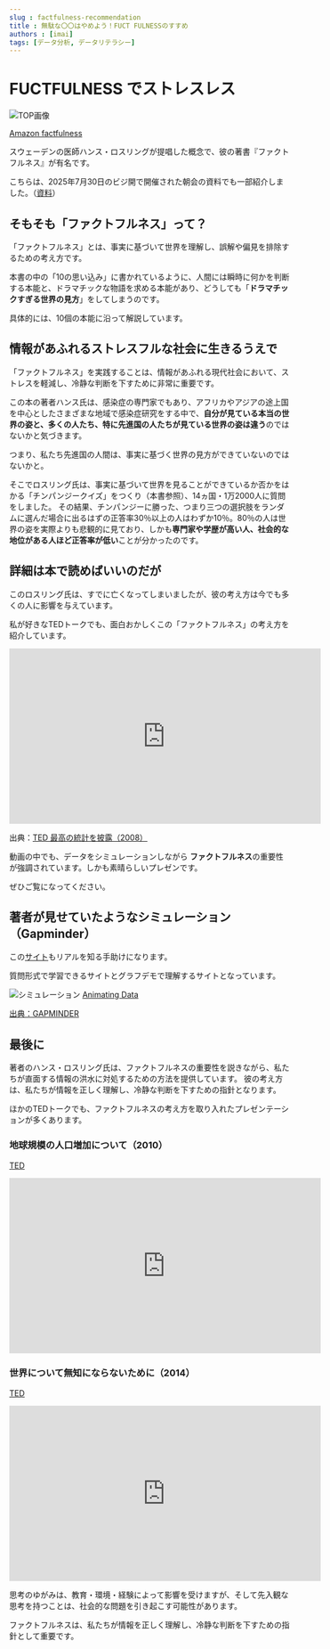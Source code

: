 ```yaml
---
slug : factfulness-recommendation
title : 無駄な〇〇はやめよう！FUCT FULNESSのすすめ
authors : [imai]
tags: [データ分析, データリテラシー]
---
```


# FUCTFULNESS でストレスレス

![TOP画像](https://m.media-amazon.com/images/I/71G+bOy00yL._SY425_.jpg)

[Amazon factfulness](https://www.amazon.co.jp/s?k=factfulness&adgrpid=55806287680&hvadid=658689682702&hvdev=c&hvexpln=0&hvlocphy=9053343&hvnetw=g&hvocijid=11718895491066100865--&hvqmt=e&hvrand=11718895491066100865&hvtargid=kwd-345049939819&hydadcr=24973_13674439&jp-ad-ap=0&mcid=203121b3e3ee39938044025a8488fcb1&tag=googhydr-22&ref=pd_sl_58zhn3cw49_e)

スウェーデンの医師ハンス・ロスリングが提唱した概念で、彼の著書『ファクトフルネス』が有名です。

こちらは、2025年7月30日のビジ開で開催された朝会の資料でも一部紹介しました。（[資料](./朝会ネタ_07230.marp.pdf)）

## そもそも「ファクトフルネス」って？

「ファクトフルネス」とは、事実に基づいて世界を理解し、誤解や偏見を排除するための考え方です。

本書の中の「10の思い込み」に書かれているように、人間には瞬時に何かを判断する本能と、ドラマチックな物語を求める本能があり、どうしても「**ドラマチックすぎる世界の見方**」をしてしまうのです。

具体的には、10個の本能に沿って解説しています。

<!-- truncate -->

## 情報があふれるストレスフルな社会に生きるうえで

「ファクトフルネス」を実践することは、情報があふれる現代社会において、ストレスを軽減し、冷静な判断を下すために非常に重要です。

この本の著者ハンス氏は、感染症の専門家でもあり、アフリカやアジアの途上国を中心としたさまざまな地域で感染症研究をする中で、**自分が見ている本当の世界の姿と、多くの人たち、特に先進国の人たちが見ている世界の姿は違う**のではないかと気づきます。

つまり、私たち先進国の人間は、事実に基づく世界の見方ができていないのではないかと。

そこでロスリング氏は、事実に基づいて世界を見ることができているか否かをはかる「チンパンジークイズ」をつくり（本書参照）、14ヵ国・1万2000人に質問をしました。
その結果、チンパンジーに勝った、つまり三つの選択肢をランダムに選んだ場合に出るはずの正答率30％以上の人はわずか10％。80％の人は世界の姿を実際よりも悲観的に見ており、しかも**専門家や学歴が高い人、社会的な地位がある人ほど正答率が低い**ことが分かったのです。

## 詳細は本で読めばいいのだが

このロスリング氏は、すでに亡くなってしまいましたが、彼の考え方は今でも多くの人に影響を与えています。

私が好きなTEDトークでも、面白おかしくこの「ファクトフルネス」の考え方を紹介しています。

<iframe width="560" height="315" src="https://www.youtube.com/embed/RUwS1uAdUcI?si=39GyAdhZTs3nc7wn" title="YouTube video player" frameborder="0" allow="accelerometer; autoplay; clipboard-write; encrypted-media; gyroscope; picture-in-picture; web-share" referrerpolicy="strict-origin-when-cross-origin" allowfullscreen></iframe>

出典：[TED 最高の統計を披露（2008）](https://www.ted.com/talks/hans_rosling_the_best_stats_you_ve_ever_seen?utm_campaign=tedspread&utm_medium=referral&utm_source=tedcomshare)

動画の中でも、データをシミュレーションしながら **ファクトフルネス**の重要性が強調されています。しかも素晴らしいプレゼンです。

ぜひご覧になってください。

## 著者が見せていたようなシミュレーション（Gapminder）

この[サイト](https://www.gapminder.org/)もリアルを知る手助けになります。

質問形式で学習できるサイトとグラフデモで理解するサイトとなっています。

![シミュレーション](./babbles-chart.png)
[Animating Data](https://www.gapminder.org/tools/#$chart-type=bubbles&url=v2)

[出典：GAPMINDER](https://www.gapminder.org/)

## 最後に

著者のハンス・ロスリング氏は、ファクトフルネスの重要性を説きながら、私たちが直面する情報の洪水に対処するための方法を提供しています。
彼の考え方は、私たちが情報を正しく理解し、冷静な判断を下すための指針となります。

ほかのTEDトークでも、ファクトフルネスの考え方を取り入れたプレゼンテーションが多くあります。

### 地球規模の人口増加について（2010）

[TED](https://www.ted.com/talks/hans_rosling_global_population_growth_box_by_box?utm_campaign=tedspread&utm_medium=referral&utm_source=tedcomshare)
<iframe width="560" height="315" src="https://www.youtube.com/embed/fTznEIZRkLg?si=s41UW44uhJ2paijV" title="YouTube video player" frameborder="0" allow="accelerometer; autoplay; clipboard-write; encrypted-media; gyroscope; picture-in-picture; web-share" referrerpolicy="strict-origin-when-cross-origin" allowfullscreen></iframe>

### 世界について無知にならないために（2014）

[TED](https://www.ted.com/talks/hans_and_ola_rosling_how_not_to_be_ignorant_about_the_world?utm_campaign=tedspread&utm_medium=referral&utm_source=tedcomshare)
<iframe width="560" height="315" src="https://www.youtube.com/embed/Sm5xF-UYgdg?si=36VawSJM5kDGpirv" title="YouTube video player" frameborder="0" allow="accelerometer; autoplay; clipboard-write; encrypted-media; gyroscope; picture-in-picture; web-share" referrerpolicy="strict-origin-when-cross-origin" allowfullscreen></iframe>

思考のゆがみは、教育・環境・経験によって影響を受けますが、そして先入観な思考を持つことは、社会的な問題を引き起こす可能性があります。

ファクトフルネスは、私たちが情報を正しく理解し、冷静な判断を下すための指針として重要です。
